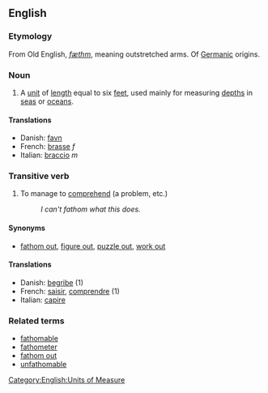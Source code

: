 ==English==
===Etymology===
From Old English, ''[[fæthm]]'', meaning outstretched arms. Of [[Germanic]] origins.

===Noun===
# {{nautical}} A [[unit]] of [[length]] equal to six [[foot|feet]], used mainly for measuring [[depth]]s in [[sea]]s or [[ocean]]s.

====Translations====
*Danish: [[favn]]
*French: [[brasse]] ''f''
*Italian: [[braccio]] ''m''

===Transitive verb===
#To manage to [[comprehend]] (a problem, etc.)
#:''I can't fathom what this does.''

====Synonyms====
*[[fathom out]], [[figure out]], [[puzzle out]], [[work out]]

====Translations====
*Danish: [[begribe]] (1)
*French: [[saisir]], [[comprendre]] (1)
*Italian: [[capire]]

===Related terms===
*[[fathomable]]
*[[fathometer]]
*[[fathom out]]
*[[unfathomable]]


[[Category:English:Units of Measure]]
